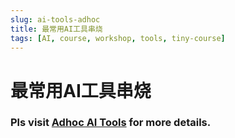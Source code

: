 ```yaml
---
slug: ai-tools-adhoc
title: 最常用AI工具串烧
tags: [AI, course, workshop, tools, tiny-course]
---
```



# 最常用AI工具串烧

<!-- truncate -->
### Pls visit [Adhoc AI Tools](/ai/usecase/ai-tools-adhoc) for more details.